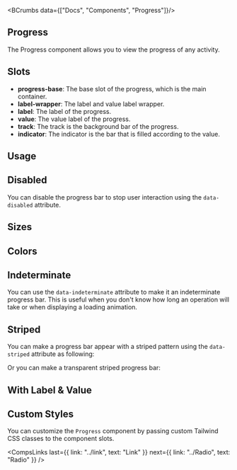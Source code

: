
<BCrumbs data={["Docs", "Components", "Progress"]}/>

<Article>

# Progress 

The Progress component allows you to view the progress of any activity.

## Slots

- **progress-base**: The base slot of the progress, which is the main container.
- **label-wrapper**: The label and value label wrapper.
- **label**: The label of the progress.
- **value**: The value label of the progress.
- **track**: The track is the background bar of the progress.
- **indicator**: The indicator is the bar that is filled according to the value.

## Usage

<CodePreview code={progressCodes.usage}/>

## Disabled

You can disable the progress bar to stop user interaction using the `data-disabled` attribute.

<CodePreview code={progressCodes.disabled}/>

## Sizes 

<CodePreview code={progressCodes.sizes}/>

## Colors 

<CodePreview code={progressCodes.colors}/>

## Indeterminate 

You can use the `data-indeterminate` attribute to make it an indeterminate progress bar. This is useful when you don't know how long an operation will take or when displaying a loading animation.

<CodePreview code={progressCodes.indeterminate}/>

## Striped 

You can make a progress bar appear with a striped pattern using the `data-striped` attribute as following: 

<CodePreview code={progressCodes.striped}/>

Or you can make a transparent striped progress bar:

<CodePreview code={progressCodes.stripedTransparent}/>

## With Label & Value

<CodePreview code={progressCodes.labelAndValue}/>

## Custom Styles

You can customize the `Progress` component by passing custom Tailwind CSS classes to the component slots.

<CodePreview code={progressCodes.customStyles}/>

<CompsLinks
  last={{ link: "../link", text: "Link" }}
  next={{ link: "../Radio", text: "Radio" }}
/>

</Article>